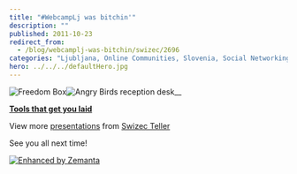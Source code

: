 ```yaml
---
title: "#WebcampLj was bitchin'"
description: ""
published: 2011-10-23
redirect_from:
  - /blog/webcamplj-was-bitchin/swizec/2696
categories: "Ljubljana, Online Communities, Slovenia, Social Networking, Twitter, Uncategorized"
hero: ../../../defaultHero.jpg
---
```


![]()![](http://swizec.com/blog/wp-content/uploads/2011/10/tumblr_ltgywtGhCz1qekjngo1_500.jpg "Freedom Box")![]()![]()![]()![]()![]()![]()![]()![](http://swizec.com/blog/wp-content/uploads/2011/10/tumblr_ltgwa8Y4Ka1qekjngo1_5001.jpg "Angry Birds reception desk")![]()![]()\_\_

**[Tools that get you laid](http://www.slideshare.net/Swizec/tools-that-get-you-laid "Tools that get you laid")**

View more [presentations](http://www.slideshare.net/) from [Swizec Teller](http://www.slideshare.net/Swizec)

See you all next time!

[![Enhanced by Zemanta](http://img.zemanta.com/zemified_e.png?x-id=3fe5ffb7-72c0-4b15-bdca-6444671c5283)](http://www.zemanta.com/ "Enhanced by Zemanta")
